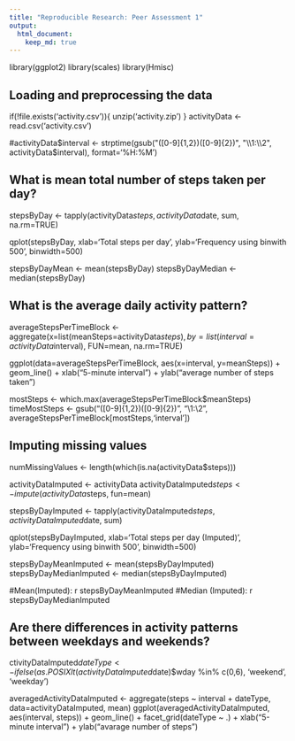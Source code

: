 ```yaml
---
title: "Reproducible Research: Peer Assessment 1"
output: 
  html_document:
    keep_md: true
---
```


library(ggplot2)
library(scales)
library(Hmisc)

## Loading and preprocessing the data
if(!file.exists('activity.csv')){
    unzip('activity.zip')
}
activityData <- read.csv('activity.csv')

#activityData$interval <- strptime(gsub("([0-9]{1,2})([0-9]{2})", "\\1:\\2", activityData$interval), format='%H:%M')

## What is mean total number of steps taken per day?
stepsByDay <- tapply(activityData$steps, activityData$date, sum, na.rm=TRUE)

qplot(stepsByDay, xlab='Total steps per day', ylab='Frequency using binwith 500', binwidth=500)

stepsByDayMean <- mean(stepsByDay)
stepsByDayMedian <- median(stepsByDay)


## What is the average daily activity pattern?

averageStepsPerTimeBlock <- aggregate(x=list(meanSteps=activityData$steps), by=list(interval=activityData$interval), FUN=mean, na.rm=TRUE)

ggplot(data=averageStepsPerTimeBlock, aes(x=interval, y=meanSteps)) +
    geom_line() +
    xlab("5-minute interval") +
    ylab("average number of steps taken") 
    
mostSteps <- which.max(averageStepsPerTimeBlock$meanSteps)
timeMostSteps <-  gsub("([0-9]{1,2})([0-9]{2})", "\\1:\\2", averageStepsPerTimeBlock[mostSteps,'interval'])    

## Imputing missing values

numMissingValues <- length(which(is.na(activityData$steps)))

activityDataImputed <- activityData
activityDataImputed$steps <- impute(activityData$steps, fun=mean)

stepsByDayImputed <- tapply(activityDataImputed$steps, activityDataImputed$date, sum)

qplot(stepsByDayImputed, xlab='Total steps per day (Imputed)', ylab='Frequency using binwith 500', binwidth=500)

stepsByDayMeanImputed <- mean(stepsByDayImputed)
stepsByDayMedianImputed <- median(stepsByDayImputed)

#Mean(Imputed): r stepsByDayMeanImputed
#Median (Imputed): r stepsByDayMedianImputed

## Are there differences in activity patterns between weekdays and weekends?
ctivityDataImputed$dateType <-  ifelse(as.POSIXlt(activityDataImputed$date)$wday %in% c(0,6), 'weekend', 'weekday')

averagedActivityDataImputed <- aggregate(steps ~ interval + dateType, data=activityDataImputed, mean)
ggplot(averagedActivityDataImputed, aes(interval, steps)) + 
    geom_line() + 
    facet_grid(dateType ~ .) +
    xlab("5-minute interval") + 
    ylab("avarage number of steps")